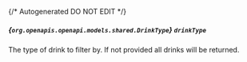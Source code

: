 {/* Autogenerated DO NOT EDIT  */}

##### *{`org.openapis.openapi.models.shared.DrinkType`}* `drinkType`
The type of drink to filter by. If not provided all drinks will be returned.
<Collapsible openLabel={Labels.showProperties} closeLabel={Labels.hideProperties}>
    <DrinkType/>
</Collapsible>


